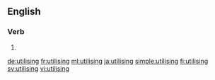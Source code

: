==English==

===Verb===
{{head|en}}

# {{present participle of|utilise|lang=en}}

[[de:utilising]]
[[fr:utilising]]
[[ml:utilising]]
[[ja:utilising]]
[[simple:utilising]]
[[fi:utilising]]
[[sv:utilising]]
[[vi:utilising]]